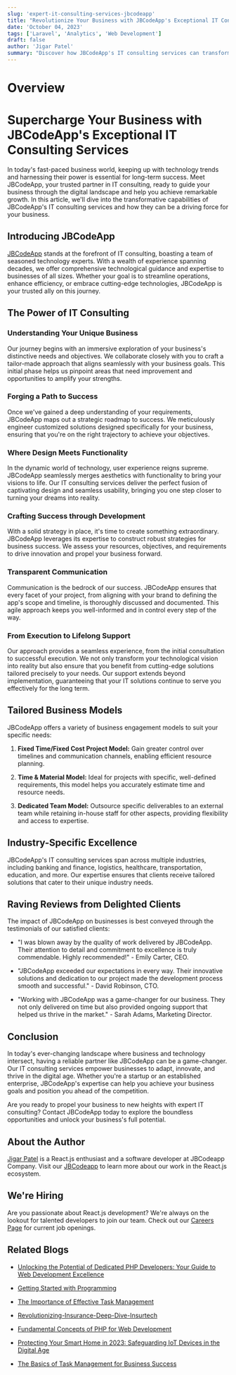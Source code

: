```yaml
---
slug: 'expert-it-consulting-services-jbcodeapp'
title: "Revolutionize Your Business with JBCodeApp's Exceptional IT Consulting Services"
date: 'October 04, 2023'
tags: ['Laravel', 'Analytics', 'Web Development']
draft: false
author: 'Jigar Patel'
summary: "Discover how JBCodeApp's IT consulting services can transform your business by bridging the gap between technology and your objectives, empowering you to adapt and thrive in the digital age."
---
```


# Overview

<TOCInline toc={props.toc} exclude="Overview" toHeading={2} />

# Supercharge Your Business with JBCodeApp's Exceptional IT Consulting Services

In today's fast-paced business world, keeping up with technology trends and harnessing their power is essential for long-term success. Meet JBCodeApp, your trusted partner in IT consulting, ready to guide your business through the digital landscape and help you achieve remarkable growth. In this article, we'll dive into the transformative capabilities of JBCodeApp's IT consulting services and how they can be a driving force for your business.

## Introducing JBCodeApp

[JBCodeApp](https://jbcodeapp.com/) stands at the forefront of IT consulting, boasting a team of seasoned technology experts. With a wealth of experience spanning decades, we offer comprehensive technological guidance and expertise to businesses of all sizes. Whether your goal is to streamline operations, enhance efficiency, or embrace cutting-edge technologies, JBCodeApp is your trusted ally on this journey.

## The Power of IT Consulting

### Understanding Your Unique Business

Our journey begins with an immersive exploration of your business's distinctive needs and objectives. We collaborate closely with you to craft a tailor-made approach that aligns seamlessly with your business goals. This initial phase helps us pinpoint areas that need improvement and opportunities to amplify your strengths.

### Forging a Path to Success

Once we've gained a deep understanding of your requirements, JBCodeApp maps out a strategic roadmap to success. We meticulously engineer customized solutions designed specifically for your business, ensuring that you're on the right trajectory to achieve your objectives.

### Where Design Meets Functionality

In the dynamic world of technology, user experience reigns supreme. JBCodeApp seamlessly merges aesthetics with functionality to bring your visions to life. Our IT consulting services deliver the perfect fusion of captivating design and seamless usability, bringing you one step closer to turning your dreams into reality.

### Crafting Success through Development

With a solid strategy in place, it's time to create something extraordinary. JBCodeApp leverages its expertise to construct robust strategies for business success. We assess your resources, objectives, and requirements to drive innovation and propel your business forward.

### Transparent Communication

Communication is the bedrock of our success. JBCodeApp ensures that every facet of your project, from aligning with your brand to defining the app's scope and timeline, is thoroughly discussed and documented. This agile approach keeps you well-informed and in control every step of the way.

### From Execution to Lifelong Support

Our approach provides a seamless experience, from the initial consultation to successful execution. We not only transform your technological vision into reality but also ensure that you benefit from cutting-edge solutions tailored precisely to your needs. Our support extends beyond implementation, guaranteeing that your IT solutions continue to serve you effectively for the long term.

## Tailored Business Models

JBCodeApp offers a variety of business engagement models to suit your specific needs:

1. **Fixed Time/Fixed Cost Project Model:** Gain greater control over timelines and communication channels, enabling efficient resource planning.

2. **Time & Material Model:** Ideal for projects with specific, well-defined requirements, this model helps you accurately estimate time and resource needs.

3. **Dedicated Team Model:** Outsource specific deliverables to an external team while retaining in-house staff for other aspects, providing flexibility and access to expertise.

## Industry-Specific Excellence

JBCodeApp's IT consulting services span across multiple industries, including banking and finance, logistics, healthcare, transportation, education, and more. Our expertise ensures that clients receive tailored solutions that cater to their unique industry needs.

## Raving Reviews from Delighted Clients

The impact of JBCodeApp on businesses is best conveyed through the testimonials of our satisfied clients:

- "I was blown away by the quality of work delivered by JBCodeApp. Their attention to detail and commitment to excellence is truly commendable. Highly recommended!" - Emily Carter, CEO.

- "JBCodeApp exceeded our expectations in every way. Their innovative solutions and dedication to our project made the development process smooth and successful." - David Robinson, CTO.

- "Working with JBCodeApp was a game-changer for our business. They not only delivered on time but also provided ongoing support that helped us thrive in the market." - Sarah Adams, Marketing Director.

## Conclusion

In today's ever-changing landscape where business and technology intersect, having a reliable partner like JBCodeApp can be a game-changer. Our IT consulting services empower businesses to adapt, innovate, and thrive in the digital age. Whether you're a startup or an established enterprise, JBCodeApp's expertise can help you achieve your business goals and position you ahead of the competition.

Are you ready to propel your business to new heights with expert IT consulting? Contact JBCodeApp today to explore the boundless opportunities and unlock your business's full potential.

## About the Author

[Jigar Patel](https://expertlaravel.com) is a React.js enthusiast and a software developer at JBCodeapp Company. Visit our [JBCodeapp](https://jbcodeapp.com) to learn more about our work in the React.js ecosystem.

## We're Hiring

Are you passionate about React.js development? We're always on the lookout for talented developers to join our team. Check out our [Careers Page](https://jbcodeapp.com/career) for current job openings.

## Related Blogs

- [Unlocking the Potential of Dedicated PHP Developers: Your Guide to Web Development Excellence](dedicated-php-developers-guide-web-development-excellence)

- [Getting Started with Programming](getting-started-with-programming)

- [The Importance of Effective Task Management](importance-of-effective-task-management)

- [Revolutionizing-Insurance-Deep-Dive-Insurtech](insurtech-revolutionizing-insurance-digital-age)

- [Fundamental Concepts of PHP for Web Development](php-web-development-fundamentals)

- [Protecting Your Smart Home in 2023: Safeguarding IoT Devices in the Digital Age](protecting-your-smart-home-2023-safeguarding-iot-devices-digital-age)

- [The Basics of Task Management for Business Success](task-management-business-success-basics)
